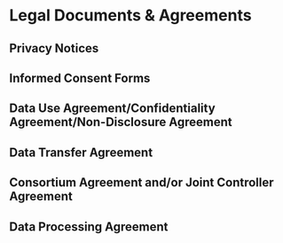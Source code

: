 # Legal Documents & Agreements {-#legal-documents}


## Privacy Notices

## Informed Consent Forms

## Data Use Agreement/Confidentiality Agreement/Non-Disclosure Agreement

## Data Transfer Agreement

## Consortium Agreement and/or Joint Controller Agreement

## Data Processing Agreement